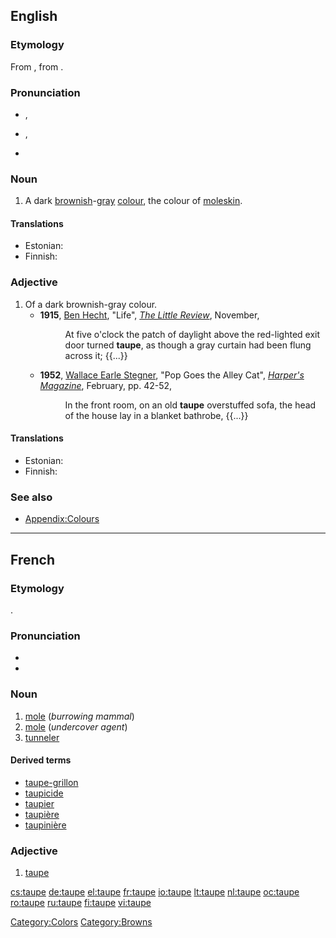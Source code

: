 {{was wotd|2008|September|25}}
==English==

===Etymology===
From {{etyl|fr}} {{term|taupe|lang=fr}}, from {{etyl|la|en}} {{term|talpa||lang=la|[[mole]]}}.

===Pronunciation===
* {{a|UK}} {{IPA|/təʊp/}}, {{SAMPA|/t@Up/}}
* {{a|US}} {{IPA|/toʊp/}}, {{SAMPA|/toUp/}}
* {{audio|en-us-taupe.ogg|Audio (US)}}

===Noun===
{{en-noun}}

#A dark [[brown]]ish-[[gray]] [[color|colour]], the colour of [[moleskin]].
#:{{colour panel|2=483C32}}

====Translations====
{{trans-top|a dark brownish-gray colour}}
*Estonian: {{t-|et|pruunikashall}}
*Finnish: {{t-|fi|ruskeanharmaa}}
{{trans-mid}}
{{trans-bottom}}

===Adjective===
{{en-adj}}
# Of a dark brownish-gray colour.
#*'''1915''', [[w:Ben Hecht|Ben Hecht]], "Life", ''[[w:The Little Review|The Little Review]]'', November,
#*:At five o'clock the patch of daylight above the red-lighted exit door turned '''taupe''', as though a gray curtain had been flung across it; {{...}}
#*'''1952''', [[w:Wallace Earle Stegner|Wallace Earle Stegner]], "Pop Goes the Alley Cat", ''[[w:Harper's Magazine|Harper's Magazine]]'', February, pp. 42-52,
#*:In the front room, on an old '''taupe''' overstuffed sofa, the head of the house lay in a blanket bathrobe, {{...}}

====Translations====
{{trans-top|of a dark brownish-gray colour}}
*Estonian: {{t-|et|pruunikashall}}
*Finnish: {{t-|fi|ruskeanharmaa}}
{{trans-mid}}
{{trans-bottom}}

===See also===
*[[Appendix:Colours]]

[[Category:Colors]]
[[Category:Browns]]

----

==French==
===Etymology===
{{etyl|la|fr}} {{term|talpa}}.

===Pronunciation===
*{{IPA|/top/|lang=fr}}
*{{audio|Fr-taupe-ca-Montréal.ogg|audio (CA)}}

===Noun===
{{fr-noun|f}}

# [[mole]] (''burrowing mammal'')
# [[mole]] (''undercover agent'')
# [[tunneler]]

====Derived terms====
* [[taupe-grillon]]
* [[taupicide]]
* [[taupier]]
* [[taupière]]
* [[taupinière]]

===Adjective===
{{fr-adj-mf}}

# [[#English|taupe]]

[[cs:taupe]]
[[de:taupe]]
[[el:taupe]]
[[fr:taupe]]
[[io:taupe]]
[[lt:taupe]]
[[nl:taupe]]
[[oc:taupe]]
[[ro:taupe]]
[[ru:taupe]]
[[fi:taupe]]
[[vi:taupe]]